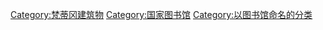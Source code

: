[[Category:梵蒂冈建筑物|Category:梵蒂冈建筑物]]
[[Category:国家图书馆|Category:国家图书馆]]
[[Category:以图书馆命名的分类|Category:以图书馆命名的分类]]